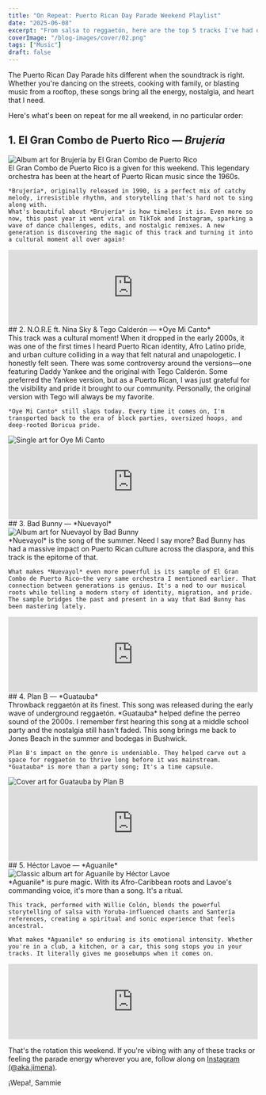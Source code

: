 ```yaml
---
title: "On Repeat: Puerto Rican Day Parade Weekend Playlist"
date: "2025-06-08"
excerpt: "From salsa to reggaetón, here are the top 5 tracks I've had on repeat this Puerto Rican Day Parade weekend #Nuyorican 🇵🇷 🐸"
coverImage: "/blog-images/cover/02.png"
tags: ["Music"]
draft: false
---
```



<span className="font-normal">The Puerto Rican Day Parade hits different when the soundtrack is right.</span> Whether you're dancing on the streets, cooking with family, or blasting music from a rooftop, these songs bring all the energy, nostalgia, and heart that I need.

Here's what's been on repeat for me all weekend, in no particular order:

## 1. El Gran Combo de Puerto Rico — *Brujería*
<div className="flex flex-col sm:flex-row gap-4 sm:gap-8 items-start">
  <Image 
    src="/blog-images/02/Brujeria.jpeg"
    width={120}
    height={180}
    className="w-full sm:w-1/3 h-auto m-0"
    alt="Album art for Brujería by El Gran Combo de Puerto Rico"
    caption="A salsa classic that gets the whole block moving."
  />
  <div className="flex-1">
    El Gran Combo de Puerto Rico is a given for this weekend. This legendary orchestra has been at the heart of Puerto Rican music since the 1960s. 
  
    *Brujería*, originally released in 1990, is a perfect mix of catchy melody, irresistible rhythm, and storytelling that's hard not to sing along with.
    What's beautiful about *Brujería* is how timeless it is. Even more so now, this past year it went viral on TikTok and Instagram, sparking a wave of dance challenges, edits, and nostalgic remixes. A new generation is discovering the magic of this track and turning it into a cultural moment all over again!
  </div>
</div>
<div className="my-8">
  <iframe style={{ borderRadius: '12px' }} src="https://open.spotify.com/embed/track/0k1hbeZodoEw34FAdbh8xM?utm_source=generator" width="100%" height="152" frameBorder="0" allow="autoplay; clipboard-write; encrypted-media; fullscreen; picture-in-picture" loading="lazy"></iframe>
</div>
## 2. N.O.R.E ft. Nina Sky & Tego Calderón — *Oye Mi Canto*
<div className="flex flex-col sm:flex-row gap-4 sm:gap-8 items-start">
  <div className="flex-1">
    This track was a cultural moment! When it dropped in the early 2000s, it was one of the first times I heard Puerto Rican identity, Afro Latino pride, and urban culture colliding in a way that felt natural and unapologetic. I honestly felt seen.
    There was some controversy around the versions—one featuring Daddy Yankee and the original with Tego Calderón. Some preferred the Yankee version, but as a Puerto Rican, I was just grateful for the visibility and pride it brought to our community. Personally, the original version with Tego will always be my favorite.

    *Oye Mi Canto* still slaps today. Every time it comes on, I'm transported back to the era of block parties, oversized hoops, and deep-rooted Boricua pride.
  </div>
  <Image 
    src="/blog-images/02/OyeMiCanto.jpeg" 
    width={120}
    height={180}
    className="w-full sm:w-1/3 h-auto m-0"  
    alt="Single art for Oye Mi Canto"
    caption="An early 2000s anthem that shouted 'Latino' from the rooftops."
  />
</div>
<div className="my-8">
  <iframe style={{ borderRadius: '12px' }} src="https://open.spotify.com/embed/track/2D5xADKFIU69jBddGcpXR9?utm_source=generator" width="100%" height="152" frameBorder="0" allow="autoplay; clipboard-write; encrypted-media; fullscreen; picture-in-picture" loading="lazy"></iframe>
</div>
## 3. Bad Bunny — *Nuevayol*
<div className="flex flex-col sm:flex-row gap-4 sm:gap-8 items-start">
  <Image 
    src="/blog-images/02/Nuevayol.jpeg" 
    width={120}
    height={180}
    className="w-full sm:w-1/3 h-auto m-0"  
    alt="Album art for Nuevayol by Bad Bunny"
    caption="A gritty, reflective track about Puerto Rican identity in NYC."
  />
  <div className="flex-1">
    *Nuevayol* is the song of the summer. Need I say more? Bad Bunny has had a massive impact on Puerto Rican culture across the diaspora, and this track is the epitome of that.

    What makes *Nuevayol* even more powerful is its sample of El Gran Combo de Puerto Rico—the very same orchestra I mentioned earlier. That connection between generations is genius. It's a nod to our musical roots while telling a modern story of identity, migration, and pride. The sample bridges the past and present in a way that Bad Bunny has been mastering lately.
  </div>
</div>
<div className="my-8">
  <iframe style={{ borderRadius: '12px' }} src="https://open.spotify.com/embed/track/5TFD2bmFKGhoCRbX61nXY5?utm_source=generator" width="100%" height="152" frameBorder="0" allow="autoplay; clipboard-write; encrypted-media; fullscreen; picture-in-picture" loading="lazy"></iframe>
</div>
## 4. Plan B — *Guatauba*
<div className="flex flex-col sm:flex-row gap-4 sm:gap-8 items-start">
  <div className="flex-1">
    Throwback reggaetón at its finest. This song was released during the early wave of underground reggaetón. *Guatauba* helped define the perreo sound of the 2000s. I remember first hearing this song at a middle school party and <span className="underline decoration-gray-400">the nostalgia still hasn't faded</span>. This song brings me back to Jones Beach in the summer and bodegas in Bushwick. 

    Plan B's impact on the genre is undeniable. They helped carve out a space for reggaetón to thrive long before it was mainstream. *Guatauba* is more than a party song; It's a time capsule.
  </div>
  <Image 
    src="/blog-images/02/Guatauba.jpeg" 
    width={120}
    height={180}
    className="w-full sm:w-1/3 h-auto m-0"  
    alt="Cover art for Guatauba by Plan B"
    caption="One word: perreo. This song brings the club to the sidewalk."
  />
</div>
<div className="my-8">
  <iframe style={{ borderRadius: '12px' }} src="https://open.spotify.com/embed/track/0xJFWROBNTBL4sKEuA5pm6?utm_source=generator" width="100%" height="152" frameBorder="0" allow="autoplay; clipboard-write; encrypted-media; fullscreen; picture-in-picture" loading="lazy"></iframe>
</div>
## 5. Héctor Lavoe — *Aguanile*
<div className="flex flex-col sm:flex-row gap-4 sm:gap-8 items-start">
  <Image 
    src="/blog-images/02/Aguanile.jpeg" 
    width={120}
    height={180}
    className="w-full md:w-1/3 h-auto m-0"  
    alt="Classic album art for Aguanile by Héctor Lavoe"
    caption="Spiritual, soulful, and intensely powerful."
  />
  <div className="flex-1">
    *Aguanile* is pure magic. With its Afro-Caribbean roots and Lavoe's commanding voice, it's more than a song. It's a ritual.

    This track, performed with Willie Colón, blends the powerful storytelling of salsa with Yoruba-influenced chants and Santería references, creating a spiritual and sonic experience that feels ancestral.

    What makes *Aguanile* so enduring is its emotional intensity. Whether you're in a club, a kitchen, or a car, this song stops you in your tracks. It literally gives me goosebumps when it comes on.
  </div>
</div>
<div className="my-8">
  <iframe style={{ borderRadius: '12px' }} src="https://open.spotify.com/embed/track/0PIvjAOQGDWE8Z45dMqj3r?utm_source=generator" width="100%" height="152" frameBorder="0" allow="autoplay; clipboard-write; encrypted-media; fullscreen; picture-in-picture" loading="lazy"></iframe>
</div>

That's the rotation this weekend. If you're vibing with any of these tracks or feeling the parade energy wherever you are, follow along on [Instagram (@aka.jimena)](https://www.instagram.com/aka.jimena).


¡Wepa!,
<Signature>
  Sammie
</Signature>
